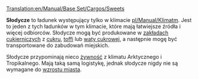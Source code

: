 [[Translation:en/Manual/Base Set/Cargos/Sweets]]

{{pl/Manual/Base Set/Cargos/Ładunek|name=Słodycze
|image=en/Manual/Base Set/Cargos/Sweets.png
|produced=[[pl/Manual/Base Set/Industries/Zakład cukierniczy|Zakład cukierniczy]]
|accepted=[[pl/Manual/Base Set/Domy|Domy]]
}}

'''Słodycze''' to ładunek występujący tylko w klimacie [[pl/Manual/Klimat]]m.  Jest to jeden z tych ładunków w tym klimacie, które mają łatwiejsze źródła i więcej odbiorców.  Słodycze mogą być produkowane w [[pl/Manual/Base Set/Industries/Zakład cukierniczy|zakładach cukierniczych]] z [[pl/Manual/Base Set/Cargos/Cukier|cukru]], [[pl/Manual/Base Set/Cargos/Toffi|toffi]] lub [[pl/Manual/Base Set/Cargos/Wata cukrowa|waty cukrowej]], a następnie mogę być transportowane do zabudowań miejskich.

Słodycze przypominają nieco [[pl/Manual/Base Set/Cargos/Żywność|żywność]] z klimatu Arktycznego i Tropikalnego. Mają taką samą logistykę, jednak słodycze nigdy nie są wymagane do [[pl/Manual/Miasta#wielkosc-miasta|wzrostu miasta]].

{{pl/Manual/Navbox Ładunek}}